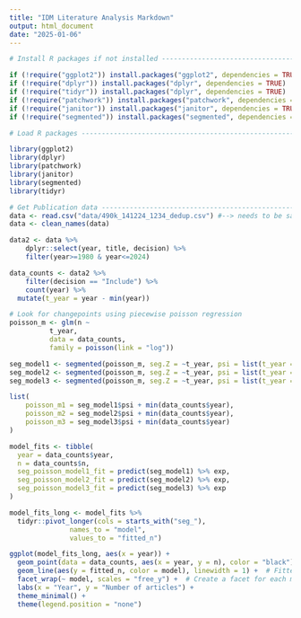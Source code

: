 ```yaml
---
title: "IDM Literature Analysis Markdown"
output: html_document
date: "2025-01-06"
---
```


```r
# Install R packages if not installed -------------------------------------

if (!require("ggplot2")) install.packages("ggplot2", dependencies = TRUE)
if (!require("dplyr")) install.packages("dplyr", dependencies = TRUE)
if (!require("tidyr")) install.packages("dplyr", dependencies = TRUE)
if (!require("patchwork")) install.packages("patchwork", dependencies = TRUE)
if (!require("janitor")) install.packages("janitor", dependencies = TRUE)
if (!require("segmented")) install.packages("segmented", dependencies = TRUE)

# Load R packages ---------------------------------------------------------

library(ggplot2)
library(dplyr)
library(patchwork)
library(janitor)
library(segmented)
library(tidyr)

```

```r
# Get Publication data -----------------------------------------------------
data <- read.csv("data/490k_141224_1234_dedup.csv") #--> needs to be saved locally due to GitHub data upload limitations
data <- clean_names(data)
```

```r
data2 <- data %>% 
    dplyr::select(year, title, decision) %>%
    filter(year>=1980 & year<=2024) 

data_counts <- data2 %>%
    filter(decision == "Include") %>%
    count(year) %>%
  mutate(t_year = year - min(year))
```

```r
# Look for changepoints using piecewise poisson regression
poisson_m <- glm(n ~ 
          t_year,
          data = data_counts, 
          family = poisson(link = "log"))

seg_model1 <- segmented(poisson_m, seg.Z = ~t_year, psi = list(t_year = median(data_counts$t_year)))
seg_model2 <- segmented(poisson_m, seg.Z = ~t_year, psi = list(t_year = c(median(data_counts$t_year) - 2, median(data_counts$t_year) + 2)))
seg_model3 <- segmented(poisson_m, seg.Z = ~t_year, psi = list(t_year = c(median(data_counts$t_year) - 3, median(data_counts$t_year), median(data_counts$t_year) + 3)))

list(
    poisson_m1 = seg_model1$psi + min(data_counts$year),
    poisson_m2 = seg_model2$psi + min(data_counts$year),
    poisson_m3 = seg_model3$psi + min(data_counts$year)
)
```

```r
model_fits <- tibble(
  year = data_counts$year,
  n = data_counts$n,
  seg_poisson_model1_fit = predict(seg_model1) %>% exp,
  seg_poisson_model2_fit = predict(seg_model2) %>% exp,
  seg_poisson_model3_fit = predict(seg_model3) %>% exp
)

model_fits_long <- model_fits %>%
  tidyr::pivot_longer(cols = starts_with("seg_"), 
               names_to = "model", 
               values_to = "fitted_n")

ggplot(model_fits_long, aes(x = year)) +
  geom_point(data = data_counts, aes(x = year, y = n), color = "black") +  # Data points
  geom_line(aes(y = fitted_n, color = model), linewidth = 1) +  # Fitted lines
  facet_wrap(~ model, scales = "free_y") +  # Create a facet for each model
  labs(x = "Year", y = "Number of articles") +
  theme_minimal() +
  theme(legend.position = "none")

```

